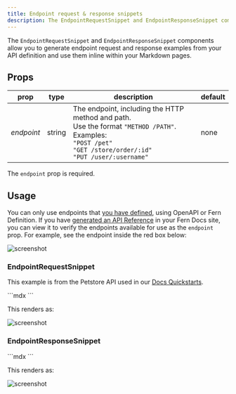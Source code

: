 ```yaml
---
title: Endpoint request & response snippets
description: The EndpointRequestSnippet and EndpointResponseSnippet components display response and request snippets for endpoints in your API, within your Markdown pages.
---
```


The `EndpointRequestSnippet` and `EndpointResponseSnippet` components allow you to generate endpoint request and response examples from your API definition and use them inline within your Markdown pages.

## Props

| prop       | type   | description                                                                                                                                                                                    | default |
| ---------- | ------ | ---------------------------------------------------------------------------------------------------------------------------------------------------------------------------------------------- | ------- |
| _endpoint_ | string | The endpoint, including the HTTP method and path.<br />Use the format `"METHOD /PATH"`. Examples:<br />`"POST /pet"`<br />`"GET /store/order/:id"`<br />`"PUT /user/:username"` | none |

The `endpoint` prop is required.

## Usage

You can only use endpoints that [you have defined](/learn/overview/define-your-api), using OpenAPI or Fern Definition. If you have [generated an API Reference](/learn/docs/api-references/generate-api-ref) in your Fern Docs site, you can view it to verify the endpoints available for use as the `endpoint` prop. For example, see the endpoint inside the red box below:

![screenshot](https://fern-image-hosting.s3.amazonaws.com/fern/petstore-endpoint-example.png)

### EndpointRequestSnippet

This example is from the Petstore API used in our [Docs Quickstarts](/learn/overview/get-started#fern-docs-quickstarts).

<CodeBlock title='EndpointRequestSnippet example'>
```mdx
<EndpointRequestSnippet endpoint='POST /pet' />
```
</CodeBlock>

This renders as:

![screenshot](https://fern-image-hosting.s3.amazonaws.com/fern/petstore-post-user-request-example.png)

### EndpointResponseSnippet

<CodeBlock title='EndpointResponseSnippet example'>
```mdx
<EndpointResponseSnippet endpoint='GET /store/order/:id' />
```
</CodeBlock>

This renders as:

![screenshot](https://fern-image-hosting.s3.amazonaws.com/fern/petstore-get-order-response-example.png)